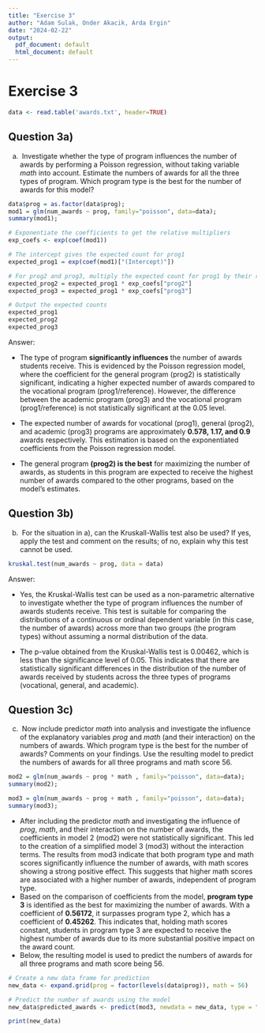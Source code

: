 ```yaml
---
title: "Exercise 3"
author: "Adam Sulak, Onder Akacik, Arda Ergin"
date: "2024-02-22"
output:
  pdf_document: default
  html_document: default
---
```


# Exercise 3

```r
data <- read.table('awards.txt', header=TRUE)
```

## Question 3a)

a)   Investigate whether the type of program influences the number of awards by performing a Poisson regression, without taking variable *math* into account. Estimate the numbers of awards for all the three types of program. Which program type is the best for the number of awards for this model?

```r

data$prog = as.factor(data$prog);
mod1 = glm(num_awards ~ prog, family="poisson", data=data);
summary(mod1); 

# Exponentiate the coefficients to get the relative multipliers
exp_coefs <- exp(coef(mod1))

# The intercept gives the expected count for prog1
expected_prog1 = exp(coef(mod1)["(Intercept)"])

# For prog2 and prog3, multiply the expected count for prog1 by their relative multipliers
expected_prog2 = expected_prog1 * exp_coefs["prog2"]
expected_prog3 = expected_prog1 * exp_coefs["prog3"]

# Output the expected counts
expected_prog1
expected_prog2
expected_prog3
```

Answer:

-   The type of program **significantly influences** the number of awards students receive. This is evidenced by the Poisson regression model, where the coefficient for the general program (prog2) is statistically significant, indicating a higher expected number of awards compared to the vocational program (prog1/reference). However, the difference between the academic program (prog3) and the vocational program (prog1/reference) is not statistically significant at the 0.05 level.

-   The expected number of awards for vocational (prog1), general (prog2), and academic (prog3) programs are approximately **0.578, 1.17, and 0.9** awards respectively. This estimation is based on the exponentiated coefficients from the Poisson regression model.

-   The general program **(prog2) is the best** for maximizing the number of awards, as students in this program are expected to receive the highest number of awards compared to the other programs, based on the model's estimates.

## Question 3b)

b)   For the situation in a), can the Kruskall-Wallis test also be used? If yes, apply the test and comment on the results; of no, explain why this test cannot be used.

```r

kruskal.test(num_awards ~ prog, data = data)
```

Answer:

-   Yes, the Kruskal-Wallis test can be used as a non-parametric alternative to investigate whether the type of program influences the number of awards students receive. This test is suitable for comparing the distributions of a continuous or ordinal dependent variable (in this case, the number of awards) across more than two groups (the program types) without assuming a normal distribution of the data.

-   The p-value obtained from the Kruskal-Wallis test is 0.00462, which is less than the significance level of 0.05. This indicates that there are statistically significant differences in the distribution of the number of awards received by students across the three types of programs (vocational, general, and academic).

## Question 3c)

c)   Now include predictor *math* into analysis and investigate the influence of the explanatory variables *prog* and *math* (and their interaction) on the numbers of awards. Which program type is the best for the number of awards? Comments on your findings. Use the resulting model to predict the numbers of awards for all three programs and math score 56.

```r

mod2 = glm(num_awards ~ prog * math , family="poisson", data=data);
summary(mod2); 

mod3 = glm(num_awards ~ prog + math , family="poisson", data=data);
summary(mod3); 
```

-   After including the predictor *math* and investigating the influence of *prog*, *math*, and their interaction on the number of awards, the coefficients in model 2 (mod2) were not statistically significant. This led to the creation of a simplified model 3 (mod3) without the interaction terms. The results from mod3 indicate that both program type and math scores significantly influence the number of awards, with math scores showing a strong positive effect. This suggests that higher math scores are associated with a higher number of awards, independent of program type.
-   Based on the comparison of coefficients from the model, **program type 3** is identified as the best for maximizing the number of awards. With a coefficient of **0.56172**, it surpasses program type 2, which has a coefficient of **0.45262**. This indicates that, holding math scores constant, students in program type 3 are expected to receive the highest number of awards due to its more substantial positive impact on the award count.
-   Below, the resulting model is used to predict the numbers of awards for all three programs and math score being 56.

```r
# Create a new data frame for prediction
new_data <- expand.grid(prog = factor(levels(data$prog)), math = 56)

# Predict the number of awards using the model
new_data$predicted_awards <- predict(mod3, newdata = new_data, type = "response")

print(new_data)
```
